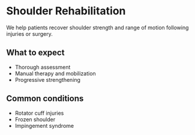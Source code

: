 # Shoulder Rehabilitation

We help patients recover shoulder strength and range of motion following injuries or surgery.

## What to expect
- Thorough assessment
- Manual therapy and mobilization
- Progressive strengthening

## Common conditions
- Rotator cuff injuries
- Frozen shoulder
- Impingement syndrome

